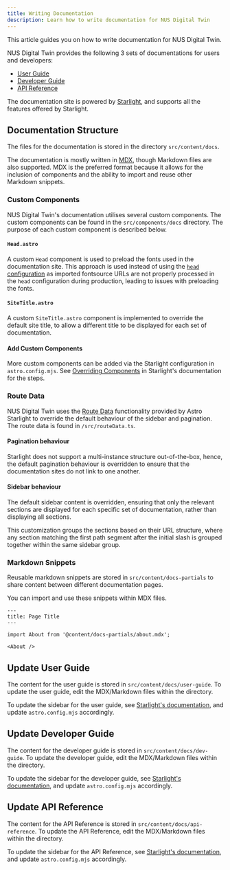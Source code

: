 ```yaml
---
title: Writing Documentation
description: Learn how to write documentation for NUS Digital Twin
---
```


This article guides you on how to write documentation for NUS Digital Twin.

NUS Digital Twin provides the following 3 sets of documentations for users and developers:

- [User Guide](/user-guide)
- [Developer Guide](/dev-guide)
- [API Reference](/api-reference)

The documentation site is powered by [Starlight](https://starlight.astro.build), and supports all the features offered by Starlight.

## Documentation Structure

The files for the documentation is stored in the directory `src/content/docs`.

The documentation is mostly written in [MDX](https://mdxjs.com/), though Markdown files are also supported. MDX is the preferred format because it allows for the inclusion of components and the ability to import and reuse other Markdown snippets.

### Custom Components

NUS Digital Twin's documentation utilises several custom components. The custom components can be found in the `src/components/docs` directory. The purpose of each custom component is described below.

#### `Head.astro`

A custom `Head` component is used to preload the fonts used in the documentation site. This approach is used instead of using the [`head` configuration](https://starlight.astro.build/reference/configuration/#head) as imported fontsource URLs are not properly processed in the `head` configuration during production, leading to issues with preloading the fonts.

#### `SiteTitle.astro`

A custom `SiteTitle.astro` component is implemented to override the default site title, to allow a different title to be displayed for each set of documentation.

#### Add Custom Components

More custom components can be added via the Starlight configuration in `astro.config.mjs`. See [Overriding Components](https://starlight.astro.build/guides/overriding-components/) in Starlight's documentation for the steps.

### Route Data

NUS Digital Twin uses the [Route Data](https://starlight.astro.build/guides/route-data/) functionality provided by Astro Starlight to override the default behaviour of the sidebar and pagination. The route data is found in `/src/routeData.ts`.

#### Pagination behaviour

Starlight does not support a multi-instance structure out-of-the-box, hence, the default pagination behaviour is overridden to ensure that the documentation sites do not link to one another.

#### Sidebar behaviour

The default sidebar content is overridden, ensuring that only the relevant sections are displayed for each specific set of documentation, rather than displaying all sections.

This customization groups the sections based on their URL structure, where any section matching the first path segment after the initial slash is grouped together within the same sidebar group.

### Markdown Snippets

Reusable markdown snippets are stored in `src/content/docs-partials` to share content between different documentation pages.

You can import and use these snippets within MDX files.

```mdx
---
title: Page Title
---

import About from '@content/docs-partials/about.mdx';

<About />
```

## Update User Guide

The content for the user guide is stored in `src/content/docs/user-guide`. To update the user guide, edit the MDX/Markdown files within the directory.

To update the sidebar for the user guide, see [Starlight's documentation](https://starlight.astro.build/guides/sidebar/#add-links-and-link-groups), and update `astro.config.mjs` accordingly.

## Update Developer Guide

The content for the developer guide is stored in `src/content/docs/dev-guide`. To update the developer guide, edit the MDX/Markdown files within the directory.

To update the sidebar for the developer guide, see [Starlight's documentation](https://starlight.astro.build/guides/sidebar/#add-links-and-link-groups), and update `astro.config.mjs` accordingly.

## Update API Reference

The content for the API Reference is stored in `src/content/docs/api-reference`. To update the API Reference, edit the MDX/Markdown files within the directory.

To update the sidebar for the API Reference, see [Starlight's documentation](https://starlight.astro.build/guides/sidebar/#add-links-and-link-groups), and update `astro.config.mjs` accordingly.
